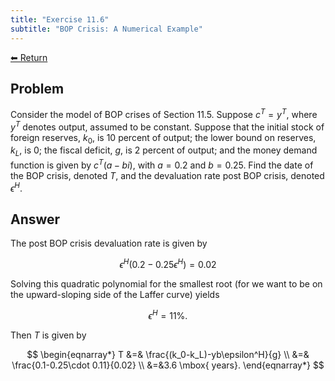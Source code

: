 ```yaml
---
title: "Exercise 11.6"
subtitle: "BOP Crisis: A Numerical Example"
---
```

<a class="return-button" href="index.qmd">⬅ Return</a>

## Problem

Consider the model of BOP crises of Section 11.5. Suppose $c^T=y^T$, where $y^T$ denotes output, assumed to be constant. Suppose that the initial stock of foreign reserves, $k_0$, is 10 percent of output; the lower bound on reserves, $k_L$, is 0; the fiscal deficit, $g$, is 2 percent of output; and the money demand function is given by $c^T(a-bi)$, with $a=0.2$ and $b=0.25$. Find the date of the BOP crisis, denoted $T$, and the  devaluation rate post BOP crisis, denoted $\epsilon^H$. 

## Answer

The post BOP crisis devaluation rate is given by

$$
\epsilon^H(0.2-0.25\epsilon^H)=0.02
$$

Solving this quadratic polynomial for the smallest root (for we want to be on the upward-sloping side of the Laffer curve) yields 

$$
\epsilon^H=11\%. 
$$

Then $T$ is given by 

$$
\begin{eqnarray*}
T &=& \frac{(k_0-k_L)-yb\epsilon^H}{g}
\\
&=&
 \frac{0.1-0.25\cdot 0.11}{0.02}
\\
&=&3.6 \mbox{ years}.
\end{eqnarray*}
$$